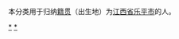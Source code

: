 {{Catnav|頁面分類|各種主題的頁面分類|依中国各省来作的分类|各地中国人|江西人}}
{{Catnav|頁面分類|人物|各國人物|中国人|各地中国人|江西人}}

本分类用于归纳[[籍贯|籍贯]]（出生地）为[[江西省|江西省]][[乐平市|乐平市]]的人。

[[Category:景德镇人|*]]
[[Category:乐平市|*]]